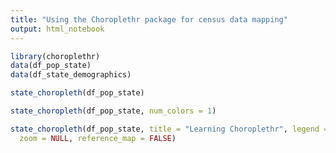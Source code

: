 ```yaml
---
title: "Using the Choroplethr package for census data mapping"
output: html_notebook
---
```




```r
library(choroplethr)
data(df_pop_state)
data(df_state_demographics)

```

```r
state_choropleth(df_pop_state)

```

```r
state_choropleth(df_pop_state, num_colors = 1)

```

```r
state_choropleth(df_pop_state, title = "Learning Choroplethr", legend = "", num_colors = 7,
  zoom = NULL, reference_map = FALSE)
```